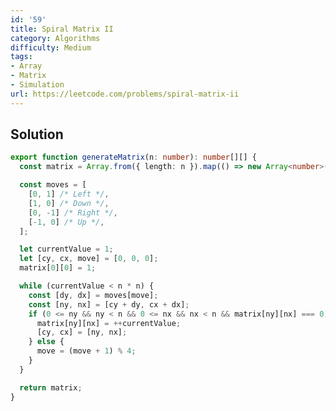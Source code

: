 ```yaml
---
id: '59'
title: Spiral Matrix II
category: Algorithms
difficulty: Medium
tags:
- Array
- Matrix
- Simulation
url: https://leetcode.com/problems/spiral-matrix-ii
---
```


## Solution

```typescript filename="solution.ts" copy
export function generateMatrix(n: number): number[][] {
  const matrix = Array.from({ length: n }).map(() => new Array<number>(n).fill(0));

  const moves = [
    [0, 1] /* Left */,
    [1, 0] /* Down */,
    [0, -1] /* Right */,
    [-1, 0] /* Up */,
  ];

  let currentValue = 1;
  let [cy, cx, move] = [0, 0, 0];
  matrix[0][0] = 1;

  while (currentValue < n * n) {
    const [dy, dx] = moves[move];
    const [ny, nx] = [cy + dy, cx + dx];
    if (0 <= ny && ny < n && 0 <= nx && nx < n && matrix[ny][nx] === 0) {
      matrix[ny][nx] = ++currentValue;
      [cy, cx] = [ny, nx];
    } else {
      move = (move + 1) % 4;
    }
  }

  return matrix;
}
```

